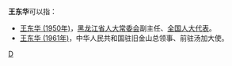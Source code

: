'''王东华'''可以指：
* [[王东华_(1950年)|王东华 (1950年)]]，[[黑龙江省人大常委会|黑龙江省人大常委会]]副主任、[[全国人大代表|全国人大代表]]。
* [[王东华_(1961年)|王东华 (1961年)]]，中华人民共和国驻旧金山总领事、前驻汤加大使。
{{disambig}}

[[Category:三字王姓人名消歧义|D]]